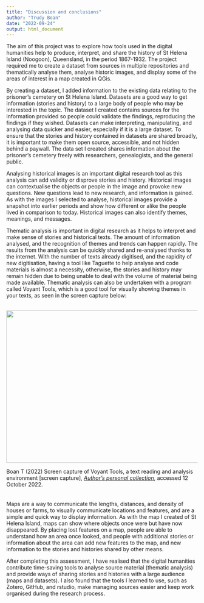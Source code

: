 ```yaml
---
title: "Discussion and conclusions"
author: "Trudy Boan"
date: "2022-09-24"
output: html_document
---
```



The aim of this project was to explore how tools used in the digital humanities help to produce, interpret, and share the history of St Helena Island (Noogoon), Queensland, in the period 1867-1932. The project required me to create a dataset from sources in multiple repositories and thematically analyse them, analyse historic images, and display some of the areas of interest in a map created in QGis.

By creating a dataset, I added information to the existing data relating to the prisoner's cemetery on St Helena Island. Datasets are a good way to get information (stories and history) to a large body of people who may be interested in the topic. The dataset I created contains sources for the information provided so people could validate the findings, reproducing the findings if they wished. Datasets can make interpreting, manipulating, and analysing data quicker and easier, especially if it is a large dataset. To ensure that the stories and history contained in datasets are shared broadly, it is important to make them open source, accessible, and not hidden behind a paywall. The data set I created shares information about the prisoner's cemetery freely with researchers, genealogists, and the general public.

Analysing historical images is an important digital research tool as this analysis can add validity or disprove stories and history. Historical images can contextualise the objects or people in the image and provoke new questions. New questions lead to new research, and information is gained. As with the images I selected to analyse, historical images provide a snapshot into earlier periods and show how different or alike the people lived in comparison to today. Historical images can also identify themes, meanings, and messages.

Thematic analysis is important in digital research as it helps to interpret and make sense of stories and historical texts. The amount of information analysed, and the recognition of themes and trends can happen rapidly. The results from the analysis can be quickly shared and re-analysed thanks to the internet. With the number of texts already digitised, and the rapidity of new digitisation, having a tool like Taguette to help analyse and code materials is almost a necessity, otherwise, the stories and history may remain hidden due to being unable to deal with the volume of material being made available. Thematic analysis can also be undertaken with a program called Voyant Tools, which is a good tool for visually showing themes in your texts, as seen in the screen capture below:\
\

<p align="left">

<img src="https://i.imgur.com/LVaNQwm.png/460/300" width="900" height="400"/>

</p>

Boan T (2022) Screen capture of Voyant Tools, a text reading and analysis environment [screen capture], [*Author's personal collection*](https://voyant-tools.org/?corpus=6a144a76c4d64ea95bf28420ad925c01&view=Cirrus), accessed 12 October 2022.\
\
\
Maps are a way to communicate the lengths, distances, and density of houses or farms, to visually communicate locations and features, and are a simple and quick way to display information. As with the map I created of St Helena Island, maps can show where objects once were but have now disappeared. By placing lost features on a map, people are able to understand how an area once looked, and people with additional stories or information about the area can add new features to the map, and new information to the stories and histories shared by other means.

After completing this assessment, I have realised that the digital humanities contribute time-saving tools to analyse source material (thematic analysis) and provide ways of sharing stories and histories with a large audience (maps and datasets). I also found that the tools I learned to use, such as Zotero, GitHub, and rstudio, make managing sources easier and keep work organised during the research process.
